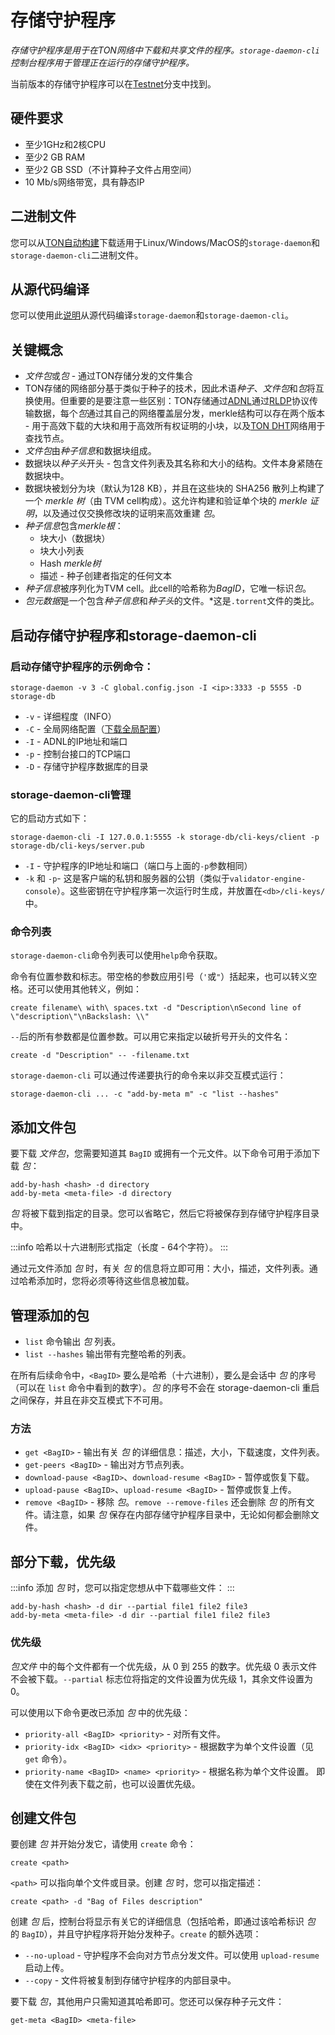 # 存储守护程序

*存储守护程序是用于在TON网络中下载和共享文件的程序。`storage-daemon-cli`控制台程序用于管理正在运行的存储守护程序。*

当前版本的存储守护程序可以在[Testnet](https://github.com/ton-blockchain/ton/tree/testnet)分支中找到。

## 硬件要求

- 至少1GHz和2核CPU
- 至少2 GB RAM
- 至少2 GB SSD（不计算种子文件占用空间）
- 10 Mb/s网络带宽，具有静态IP

## 二进制文件

您可以从[TON自动构建](https://github.com/ton-blockchain/ton/releases/latest)下载适用于Linux/Windows/MacOS的`storage-daemon`和`storage-daemon-cli`二进制文件。

## 从源代码编译

您可以使用此[说明](/v3/guidelines/smart-contracts/howto/compile/compilation-instructions#storage-daemon)从源代码编译`storage-daemon`和`storage-daemon-cli`。

## 关键概念

- *文件包*或*包* - 通过TON存储分发的文件集合
- TON存储的网络部分基于类似于种子的技术，因此术语*种子*、*文件包*和*包*将互换使用。但重要的是要注意一些区别：TON存储通过[ADNL](/v3/documentation/network/protocols/adnl/overview)通过[RLDP](/v3/documentation/network/protocols/rldp)协议传输数据，每个*包*通过其自己的网络覆盖层分发，merkle结构可以存在两个版本 - 用于高效下载的大块和用于高效所有权证明的小块，以及[TON DHT](/v3/documentation/network/protocols/dht/overview)网络用于查找节点。
- *文件包*由*种子信息*和数据块组成。
- 数据块以*种子头*开头 - 包含文件列表及其名称和大小的结构。文件本身紧随在数据块中。
- 数据块被划分为块（默认为128 KB），并且在这些块的 SHA256 散列上构建了一个 *merkle 树*（由 TVM cell构成）。这允许构建和验证单个块的 *merkle 证明*，以及通过仅交换修改块的证明来高效重建 *包*。
- *种子信息*包含*merkle根*：
  - 块大小（数据块）
  - 块大小列表
  - Hash *merkle树*
  - 描述 - 种子创建者指定的任何文本
- *种子信息*被序列化为TVM cell。此cell的哈希称为*BagID*，它唯一标识*包*。
- *包元数据*是一个包含*种子信息*和*种子头*的文件。\*这是`.torrent`文件的类比。

## 启动存储守护程序和storage-daemon-cli

### 启动存储守护程序的示例命令：

`storage-daemon -v 3 -C global.config.json -I <ip>:3333 -p 5555 -D storage-db`

- `-v` - 详细程度（INFO）
- `-C` - 全局网络配置（[下载全局配置](/v3/guidelines/smart-contracts/howto/compile/compilation-instructions#download-global-config)）
- `-I` - ADNL的IP地址和端口
- `-p` - 控制台接口的TCP端口
- `-D` - 存储守护程序数据库的目录

### storage-daemon-cli管理

它的启动方式如下：

```
storage-daemon-cli -I 127.0.0.1:5555 -k storage-db/cli-keys/client -p storage-db/cli-keys/server.pub
```

- `-I` - 守护程序的IP地址和端口（端口与上面的`-p`参数相同）
- `-k` 和 `-p`- 这是客户端的私钥和服务器的公钥（类似于`validator-engine-console`）。这些密钥在守护程序第一次运行时生成，并放置在`<db>/cli-keys/`中。

### 命令列表

`storage-daemon-cli`命令列表可以使用`help`命令获取。

命令有位置参数和标志。带空格的参数应用引号（`'`或`"`）括起来，也可以转义空格。还可以使用其他转义，例如：

```
create filename\ with\ spaces.txt -d "Description\nSecond line of \"description\"\nBackslash: \\"
```

`--`后的所有参数都是位置参数。可以用它来指定以破折号开头的文件名：

```
create -d "Description" -- -filename.txt
```

`storage-daemon-cli` 可以通过传递要执行的命令来以非交互模式运行：

```
storage-daemon-cli ... -c "add-by-meta m" -c "list --hashes"
```

## 添加文件包

要下载 *文件包*，您需要知道其 `BagID` 或拥有一个元文件。以下命令可用于添加下载 *包*：

```
add-by-hash <hash> -d directory
add-by-meta <meta-file> -d directory
```

*包* 将被下载到指定的目录。您可以省略它，然后它将被保存到存储守护程序目录中。

:::info
哈希以十六进制形式指定（长度 - 64个字符）。
:::

通过元文件添加 *包* 时，有关 *包* 的信息将立即可用：大小，描述，文件列表。通过哈希添加时，您将必须等待这些信息被加载。

## 管理添加的包

- `list` 命令输出 *包* 列表。
- `list --hashes` 输出带有完整哈希的列表。

在所有后续命令中，`<BagID>` 要么是哈希（十六进制），要么是会话中 *包* 的序号（可以在 `list` 命令中看到的数字）。*包* 的序号不会在 storage-daemon-cli 重启之间保存，并且在非交互模式下不可用。

### 方法

- `get <BagID>` - 输出有关 *包* 的详细信息：描述，大小，下载速度，文件列表。
- `get-peers <BagID>` - 输出对方节点列表。
- `download-pause <BagID>`、`download-resume <BagID>` - 暂停或恢复下载。
- `upload-pause <BagID>`、`upload-resume <BagID>` - 暂停或恢复上传。
- `remove <BagID>` - 移除 *包*。`remove --remove-files` 还会删除 *包* 的所有文件。请注意，如果 *包* 保存在内部存储守护程序目录中，无论如何都会删除文件。

## 部分下载，优先级

:::info
添加 *包* 时，您可以指定您想从中下载哪些文件：
:::

```
add-by-hash <hash> -d dir --partial file1 file2 file3
add-by-meta <meta-file> -d dir --partial file1 file2 file3
```

### 优先级

*包文件* 中的每个文件都有一个优先级，从 0 到 255 的数字。优先级 0 表示文件不会被下载。`--partial` 标志位将指定的文件设置为优先级 1，其余文件设置为 0。

可以使用以下命令更改已添加 *包* 中的优先级：

- `priority-all <BagID> <priority>` - 对所有文件。
- `priority-idx <BagID> <idx> <priority>` - 根据数字为单个文件设置（见 `get` 命令）。
- `priority-name <BagID> <name> <priority>` - 根据名称为单个文件设置。
  即使在文件列表下载之前，也可以设置优先级。

## 创建文件包

要创建 *包* 并开始分发它，请使用 `create` 命令：

```
create <path>
```

`<path>` 可以指向单个文件或目录。创建 *包* 时，您可以指定描述：

```
create <path> -d "Bag of Files description"
```

创建 *包* 后，控制台将显示有关它的详细信息（包括哈希，即通过该哈希标识 *包* 的 `BagID`），并且守护程序将开始分发种子。`create` 的额外选项：

- `--no-upload` - 守护程序不会向对方节点分发文件。可以使用 `upload-resume` 启动上传。
- `--copy` - 文件将被复制到存储守护程序的内部目录中。

要下载 *包*，其他用户只需知道其哈希即可。您还可以保存种子元文件：

```
get-meta <BagID> <meta-file>
```
